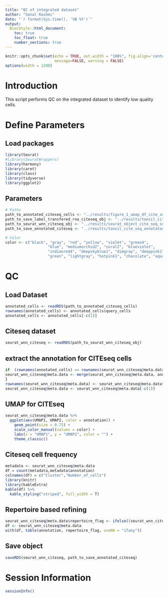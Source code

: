 ```yaml
---
title: "QC of integrated dataset"
author: "Sonal Rashmi"
date: "`r format(Sys.time(), '%B %Y')`"
output:
  BiocStyle::html_document:
    toc: true
    toc_float: true
    number_sections: true
---
```


```r
knitr::opts_chunk$set(echo = TRUE, out.width = "100%", fig.align='center',
                      message=FALSE, warning = FALSE)
options(width = 1200)
```


# Introduction

This script performs QC on the integrated dataset to identify low quality cells.

# Define Parameters

## Load packages

```r
library(Seurat)
#library(SeuratWrappers)
library(harmony)
library(caret)
library(class)
library(tidyverse)
library(ggplot2)
```


## Parameters

```r
# Paths
path_to_annotated_citeseq_cells <- "../results/figure_1_umap_df_cite_seq.rds"
path_to_save_label_transfered_rna_citeseq_obj <- "../results/tonsil_cite_seq_rna_annotated.rds"
path_to_seurat_wnn_citeseq_obj <- "../results/seurat_object_cite_seq_seurat_wnn.rds"
path_to_save_annotated_citeseq <- "../results/tonsil_cite_seq_annotated.rds"

# Color
color <- c("black", "gray", "red", "yellow", "violet", "green4",
                   "blue", "mediumorchid2", "coral2", "blueviolet",
                   "indianred4", "deepskyblue1", "dimgray", "deeppink1",
                   "green", "lightgray", "hotpink1", "chocolate", "aquamarine", "aliceblue", "burlywood", "blueviolet")

```

# QC

## Load Dataset

```r
annotated_cells <- readRDS(path_to_annotated_citeseq_cells)
rownames(annotated_cells) <- annotated_cells$query_cells
annotated_cells <- annotated_cells[-c(1)]
```


## Citeseq dataset

```r
seurat_wnn_citeseq <- readRDS(path_to_seurat_wnn_citeseq_obj)
```

## extract the annotation for CITEseq cells

```r

if  (rownames(annotated_cells) == rownames(seurat_wnn_citeseq@meta.data)){
seurat_wnn_citeseq@meta.data <- merge(seurat_wnn_citeseq@meta.data, annotated_cells, by=0, all=TRUE)  
}
rownames(seurat_wnn_citeseq@meta.data) <- seurat_wnn_citeseq@meta.data$Row.names
seurat_wnn_citeseq@meta.data <- seurat_wnn_citeseq@meta.data[-c(1)]
```


## UMAP for CITEseq

```r
seurat_wnn_citeseq@meta.data %>%
  ggplot(aes(UMAP1, UMAP2, color = annotation)) +
    geom_point(size = 0.75) +
    scale_color_manual(values = color) +
    labs(x = "UMAP1", y = "UMAP2", color = "") +
    theme_classic()
```

## Citeseq cell frequency

```r
metadata <- seurat_wnn_citeseq@meta.data
df = count(metadata,metadata$annotation)
colnames(df) = c("Cluster","Number_of_cells")
library(knitr)
library(kableExtra)
kable(df) %>%
  kable_styling("striped", full_width = T)

```


## Repertoire based refining

```r
seurat_wnn_citeseq@meta.data$repertoire_flag <- ifelse((seurat_wnn_citeseq@meta.data$tcr_flag == "T" & is.na(seurat_wnn_citeseq@meta.data$bcr_flag)), "TCR", ifelse((seurat_wnn_citeseq@meta.data$bcr_flag == "T" & is.na(seurat_wnn_citeseq@meta.data$tcr_flag)), "BCR", ifelse((seurat_wnn_citeseq@meta.data$tcr_flag == "T" & seurat_wnn_citeseq@meta.data$bcr_flag == "T"), "BCR_TCR", "NA")))
df <- seurat_wnn_citeseq@meta.data
with(df, table(annotation, repertoire_flag, useNA = "ifany"))
```


## Save object

```r
saveRDS(seurat_wnn_citeseq, path_to_save_annotated_citeseq)
```


# Session Information

```r
sessionInfo()
```